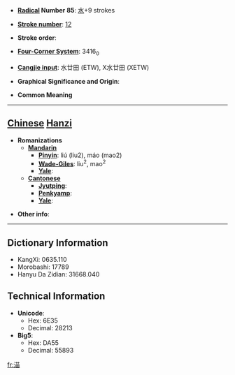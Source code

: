 * '''[[Wiktionary:Chinese radical index| Radical]] Number 85''': [[Wiktionary:Chinese radical index 水|水]]+9 strokes

* '''[[Wiktionary:Chinese total strokes index|Stroke number]]''': [[Wiktionary:Chinese total strokes index 12|12]]

* '''Stroke order''': 

* '''[[Wiktionary:Chinese four corner index|Four-Corner System]]''': 3416<sub>0</sub>

* '''[[Wiktionary:Chinese Cangjie index|Cangjie input]]''': 水廿田 (ETW), X水廿田 (XETW)

* '''Graphical Significance and Origin''': 

* '''Common Meaning'''

----

== [[Chinese]] [[Hanzi]] ==

* '''Romanizations'''
** '''[[Mandarin]]'''
*** '''[[Pinyin]]''': liú (liu2), máo (mao2)
*** '''[[Wade-Giles]]''': liu<sup>2</sup>, mao<sup>2</sup>
*** '''[[Yale]]''': 
** '''[[Cantonese]]'''
*** '''[[Jyutping]]''':
*** '''[[Penkyamp]]''': 
*** '''[[Yale]]''': 

* '''Other info''': 

----

== Dictionary Information ==

* KangXi: 0635.110
* Morobashi: 17789
* Hanyu Da Zidian: 31668.040

== Technical Information ==

* '''Unicode''':
** Hex: 6E35
** Decimal: 28213
* '''Big5''':
** Hex: DA55
** Decimal: 55893

[[fr:渵]]